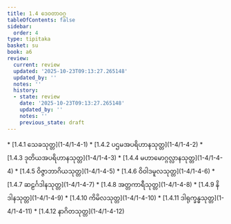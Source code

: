 ```yaml
---
title: 1.4 ဒေဝတာဝဂ္ဂ
tableOfContents: false
sidebar:
  order: 4
type: tipitaka
basket: su
book: a6
review:
  current: review
  updated: '2025-10-23T09:13:27.265148'
  updated_by: ''
  notes: ''
  history:
  - state: review
    date: '2025-10-23T09:13:27.265148'
    updated_by: ''
    notes: ''
    previous_state: draft
---
```



<ReviewStatus review={frontmatter.review} showDetails={true} />

<HypothesisAnnotation frontmatter={frontmatter} />

<DynamicBreadcrumb />



<TableOfContents book="a6" section="1.4">
* [1.4.1 သေခသုတ္တ](1-4/1-4-1)
* [1.4.2 ပဌမအပရိဟာနသုတ္တ](1-4/1-4-2)
* [1.4.3 ဒုတိယအပရိဟာနသုတ္တ](1-4/1-4-3)
* [1.4.4 မဟာမောဂ္ဂလ္လာနသုတ္တ](1-4/1-4-4)
* [1.4.5 ဝိဇ္ဇာဘာဂိယသုတ္တ](1-4/1-4-5)
* [1.4.6 ဝိဝါဒမူလသုတ္တ](1-4/1-4-6)
* [1.4.7 ဆဠင်္ဂဒါနသုတ္တ](1-4/1-4-7)
* [1.4.8 အတ္တကာရီသုတ္တ](1-4/1-4-8)
* [1.4.9 နိဒါနသုတ္တ](1-4/1-4-9)
* [1.4.10 ကိမိလသုတ္တ](1-4/1-4-10)
* [1.4.11 ဒါရုက္ခန္ဓသုတ္တ](1-4/1-4-11)
* [1.4.12 နာဂိတသုတ္တ](1-4/1-4-12)
</TableOfContents>